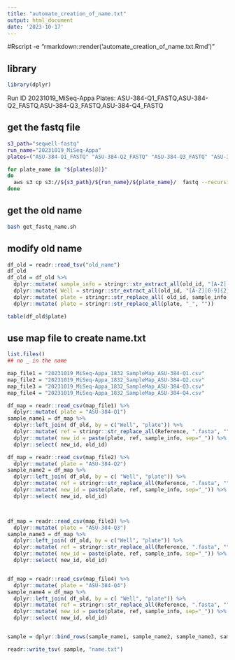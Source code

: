 ```yaml
---
title: "automate_creation_of_name.txt"
output: html_document
date: '2023-10-17'
---
```


#Rscript -e "rmarkdown::render('automate_creation_of_name.txt.Rmd')"

## library
```r
library(dplyr)
```


Run ID 20231019_MiSeq-Appa
Plates: ASU-384-Q1_FASTQ,ASU-384-Q2_FASTQ,ASU-384-Q3_FASTQ,ASU-384-Q4_FASTQ

## get the fastq file
```bash

s3_path="seqwell-fastq"
run_name="20231019_MiSeq-Appa"
plates=("ASU-384-Q1_FASTQ" "ASU-384-Q2_FASTQ" "ASU-384-Q3_FASTQ" "ASU-384-Q4_FASTQ")

for plate_name in "${plates[@]}"
do
  aws s3 cp s3://${s3_path}/${run_name}/${plate_name}/  fastq --recursive
done

```




## get the old name
```bash

bash get_fastq_name.sh

```




## modify old name
```r

df_old = readr::read_tsv("old_name")
df_old
df_old = df_old %>% 
  dplyr::mutate( sample_info = stringr::str_extract_all(old_id, "[A-Z][0-9]{2}_R[1,2]_001.fastq.gz", simplify = T)) %>% 
  dplyr::mutate( Well = stringr::str_extract_all(old_id, "[A-Z][0-9]{2}", simplify =T )) %>% 
  dplyr::mutate( plate = stringr::str_replace_all( old_id, sample_info, "")) %>% 
  dplyr::mutate( plate = stringr::str_replace_all(plate, "_", ""))

table(df_old$plate)
```



## use map file to create name.txt
```r
list.files()
## no _ in the name

map_file1 = "20231019_MiSeq-Appa_1832_SampleMap_ASU-384-Q1.csv"
map_file2 = "20231019_MiSeq-Appa_1832_SampleMap_ASU-384-Q2.csv"
map_file3 = "20231019_MiSeq-Appa_1832_SampleMap_ASU-384-Q3.csv"
map_file4 = "20231019_MiSeq-Appa_1832_SampleMap_ASU-384-Q4.csv"

df_map = readr::read_csv(map_file1) %>% 
  dplyr::mutate( plate = "ASU-384-Q1")
sample_name1 = df_map %>% 
  dplyr::left_join( df_old, by = c("Well", "plate")) %>% 
  dplyr::mutate( ref = stringr::str_replace_all(Reference, ".fasta", "")) %>% 
  dplyr::mutate( new_id = paste(plate, ref, sample_info, sep="_")) %>% 
  dplyr::select( new_id, old_id)

df_map = readr::read_csv(map_file2) %>% 
  dplyr::mutate( plate = "ASU-384-Q2")
sample_name2 = df_map %>% 
  dplyr::left_join( df_old, by = c( "Well", "plate")) %>% 
  dplyr::mutate( ref = stringr::str_replace_all(Reference, ".fasta", "")) %>% 
  dplyr::mutate( new_id = paste(plate, ref, sample_info, sep="_")) %>% 
  dplyr::select( new_id, old_id)



df_map = readr::read_csv(map_file3) %>% 
  dplyr::mutate( plate = "ASU-384-Q3")
sample_name3 = df_map %>% 
  dplyr::left_join( df_old, by = c("Well", "plate")) %>% 
  dplyr::mutate( ref = stringr::str_replace_all(Reference, ".fasta", "")) %>% 
  dplyr::mutate( new_id = paste(plate, ref, sample_info, sep="_")) %>% 
  dplyr::select( new_id, old_id)


df_map = readr::read_csv(map_file4) %>% 
  dplyr::mutate( plate = "ASU-384-Q4")
sample_name4 = df_map %>% 
  dplyr::left_join( df_old, by = c( "Well", "plate")) %>% 
  dplyr::mutate( ref = stringr::str_replace_all(Reference, ".fasta", "")) %>% 
  dplyr::mutate( new_id = paste(plate, ref, sample_info, sep="_")) %>% 
  dplyr::select( new_id, old_id)


sample = dplyr::bind_rows(sample_name1, sample_name2, sample_name3, sample_name4)

readr::write_tsv( sample, "name.txt")

```
